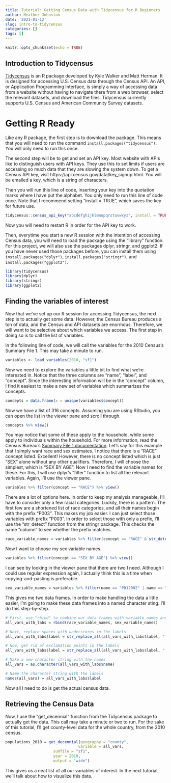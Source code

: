 ```yaml
---
title: Tutorial: Getting Census Data with Tidycensus for R Beginners
author: Heather Johnston
date: '2021-01-12'
slug: intro-to-tidycensus
categories: []
tags: []
---
```


```r
knitr::opts_chunk$set(echo = TRUE)
```

## Introduction to Tidycensus

[Tidycensus](https://walker-data.com/tidycensus/index.html) is an R package developed by Kyle Walker and Matt Herman. It is designed for accessing U.S. Census data through the Census API. An API, or Application Programming Interface, is simply a way of accessing data from a website without having to navigate there from a web browser, select the relevant datasets, and download the files. Tidycensus currently supports U.S. Census and American Community Survey datasets. 

# Getting R Ready

Like any R package, the first step is to download the package. This means that you will need to run the command `install.packages("tidycensus")`. You will only need to run this once. 

The second step will be to get and set an API key. Most website with APIs like to distinguish users with API keys. They use this to set limits if users are accessing so much data that they are slowing the system down. To get a Census API key, visit https://api.census.gov/data/key_signup.html. You will be emailed a key, which is a string of characters.

Then you will run this line of code, inserting your key into the quotation marks where I have put the alphabet. You only need to run this line of code once. Note that I recommend setting "install = TRUE", which saves the key for future use.

```r
tidycensus::census_api_key("abcdefghijklmnopqrstuvwxyz", install = TRUE)
```

Now you will need to restart R in order for the API key to work.

Then, everytime you start a new R session with the intention of accessing Census data, you will need to load the package using the "library" function. For this project, we will also use the packages dplyr, stringr, and ggplot2. If you have never used those packages before, you can install them using `install.packages("dplyr")`, `install.packages("stringr")`, and `install.packages("ggplot2")`.

```r
library(tidycensus)
library(dplyr)
library(stringr)
library(ggplot2)
```


## Finding the variables of interest

Now that we've set up our R session for accessing Tidycensus, the next step is to actually get some data. However, the Census Bureau produces a ton of data, and the Census and API datasets are enormous. Therefore, we will want to be selective about which variables we access. The first step in doing so is to call the list of variables. 

In the following line of code, we will call the variables for the 2010 Census's Summary File 1. This may take a minute to run. 

```r
variables <- load_variables(2010, "sf1")
```

Now we need to explore the variables a little bit to find what we're interested in. Notice that the three columns are "name", "label", and "concept". Since the interesting information will be in the "concept" column, I find it easiest to make a new set of variables which summarizes the concepts.

```r
concepts = data.frame(x = unique(variables$concept))
```

Now we have a list of 316 concepts. Assuming you are using RStudio, you can open the list in the viewer pane and scroll through. 

```r
concepts %>% view()
```

You may notice that some of these apply to the household, while some apply to individuals within the household. For more information, read the Census Bureau's [Summary File 1 documentation](https://www.census.gov/prod/cen2010/doc/sf1.pdf). Let's say for this example that I simply want race and sex estimates. I notice that there is a "RACE" concept listed. Excellent! However, there is no concept listed which is just "SEX" alone without any other qualifiers. Therefore, I will choose the simplest, which is "SEX BY AGE". Now I need to find the variable names for these. For this, I will use dplyr's "filter" function to list all the relevant variables. Again, I'll use the viewer pane.

```r
variables %>% filter(concept == "RACE") %>% view()
```

There are a lot of options here. In order to keep my analysis manageable, I'll have to consider only a few racial categories. Luckily, there is a pattern. The first few are a shortened list of race categories, and all their names begin with the prefix "P003". This makes my job easier. I can just select those variables with prefix "P003". In order to select those with only a prefix, I'll use the "str_detect" function from the stringr package. This checks the name "column" to see whether the prefix matches. 

```r
race_variable_names = variables %>% filter(concept == "RACE" & str_detect(name, "^P003")) %>% select(-concept)
```

Now I want to choose my sex variable names. 

```r
variables %>% filter(concept == "SEX BY AGE") %>% view()
```

I can see by looking in the viewer pane that there are two I need. Although I could use regular expression again, I actually think this is a time when copying-and-pasting is preferable.  

```r
sex_variable_names = variables %>% filter(name == "P012002" | name == "P012026") %>% select(-concept)
```

This gives me two data frames. In order to make handling the data a little easier, I'm going to make these data frames into a named character sting. I'll do this step-by-step.

```r
# First, use "rbind" to combine our data frames with variable names and labels
all_vars_with_labs = rbind(race_variable_names, sex_variable_names)

# Next, replace spaces with underscores in the labels
all_vars_with_labs$label = str_replace_all(all_vars_with_labs$label, " ", "_")

# Now, get rid of exclamation points in the labels
all_vars_with_labs$label = str_replace_all(all_vars_with_labs$label, "!", "")

# Make a new character string with the names
all_vars = as.character(all_vars_with_labs$name)

# Name the character string with the labels
names(all_vars) = all_vars_with_labs$label
```


Now all I need to do is get the actual census data.

## Retrieving the Census Data

Now, I use the "get_decennial" function from the Tidycensus package to actually get the data. This call may take a minute or two to run. For the sake of this tutorial, I'll get county-level data for the whole country, from the 2010 census. 

```r
populations_2010 = get_decennial(geography = "county",
                                variable = all_vars,
                     sumfile = "sf1",
                     year = 2010,
                     output = "wide")
```
This gives us a neat list of all our variables of interest. In the next tutorial, we'll talk about how to visualize this data. 


